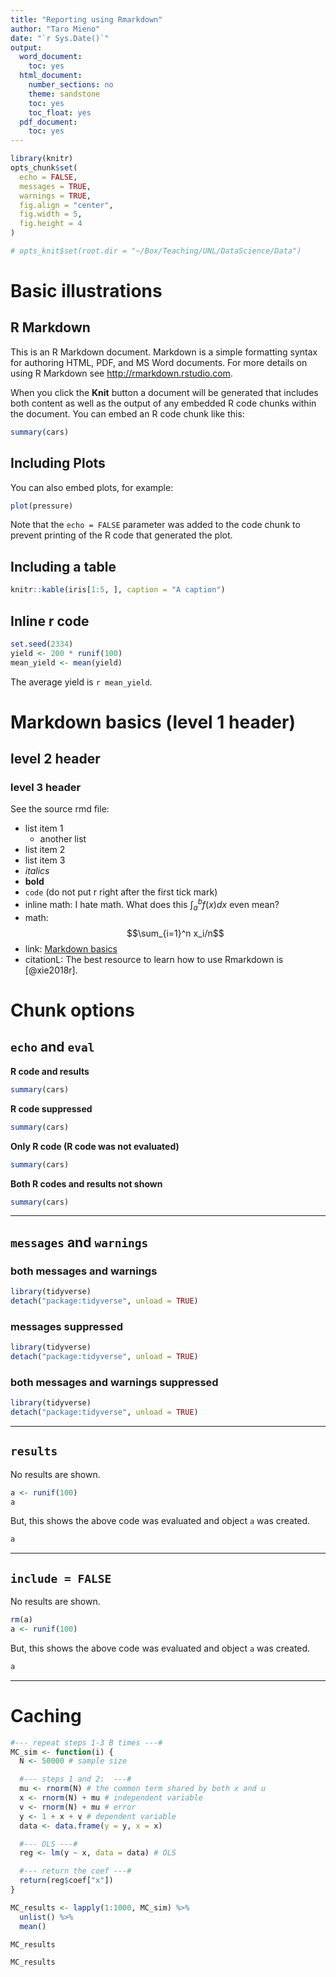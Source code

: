 ```yaml
---
title: "Reporting using Rmarkdown"
author: "Taro Mieno"
date: "`r Sys.Date()`"
output:
  word_document:
    toc: yes
  html_document:
    number_sections: no
    theme: sandstone
    toc: yes
    toc_float: yes
  pdf_document:
    toc: yes
---
```


```r
library(knitr)
opts_chunk$set(
  echo = FALSE,
  messages = TRUE,
  warnings = TRUE,
  fig.align = "center",
  fig.width = 5,
  fig.height = 4
)

# opts_knit$set(root.dir = "~/Box/Teaching/UNL/DataScience/Data")
```


# Basic illustrations

## R Markdown

This is an R Markdown document. Markdown is a simple formatting syntax for authoring HTML, PDF, and MS Word documents. For more details on using R Markdown see <http://rmarkdown.rstudio.com>.

When you click the **Knit** button a document will be generated that includes both content as well as the output of any embedded R code chunks within the document. You can embed an R code chunk like this:

```r
summary(cars)
```

## Including Plots

You can also embed plots, for example:

```r
plot(pressure)
```

Note that the `echo = FALSE` parameter was added to the code chunk to prevent printing of the R code that generated the plot.

## Including a table

```r
knitr::kable(iris[1:5, ], caption = "A caption")
```

## Inline r code

```r
set.seed(2334)
yield <- 200 * runif(100)
mean_yield <- mean(yield)
```

The average yield is `r mean_yield`. 

# Markdown basics (level 1 header)

## level 2 header

### level 3 header

See the source rmd file:

+ list item 1
  - another list
+ list item 2
+ list item 3
+ *italics*
+ **bold**
+ `code` (do not put r right after the first tick mark)
+ inline math: I hate math. What does this $\int_a^b f(x)dx$ even mean?
+ math: $$\sum_{i=1}^n x_i/n$$
+ link: [Markdown basics](https://rmarkdown.rstudio.com/lesson-8.html)
+ citationL: The best resource to learn how to use Rmarkdown is [@xie2018r].

# Chunk options 

## `echo` and `eval`

**R code and results** 

```r
summary(cars)
```

**R code suppressed** 

```r
summary(cars)
```

**Only R code (R code was not evaluated)**

```r
summary(cars)
```

**Both R codes and results not shown**

```r
summary(cars)
```

---

## `messages` and `warnings`

### both messages and warnings

```r
library(tidyverse)
detach("package:tidyverse", unload = TRUE)
```

### messages suppressed

```r
library(tidyverse)
detach("package:tidyverse", unload = TRUE)
```

### both messages and warnings suppressed

```r
library(tidyverse)
detach("package:tidyverse", unload = TRUE)
```

---

## `results`

No results are shown.

```r
a <- runif(100)
a
```

But, this shows the above code was evaluated and object `a` was created.

```r
a
```

---

## `include = FALSE`

No results are shown.

```r
rm(a)
a <- runif(100)
```

But, this shows the above code was evaluated and object `a` was created.

```r
a
```

---

# Caching

```r
#--- repeat steps 1-3 B times ---#
MC_sim <- function(i) {
  N <- 50000 # sample size

  #--- steps 1 and 2:  ---#
  mu <- rnorm(N) # the common term shared by both x and u
  x <- rnorm(N) + mu # independent variable
  v <- rnorm(N) + mu # error
  y <- 1 + x + v # dependent variable
  data <- data.frame(y = y, x = x)

  #--- OLS ---#
  reg <- lm(y ~ x, data = data) # OLS

  #--- return the coef ---#
  return(reg$coef["x"])
}

MC_results <- lapply(1:1000, MC_sim) %>%
  unlist() %>%
  mean()

MC_results
```

```r
MC_results
```

